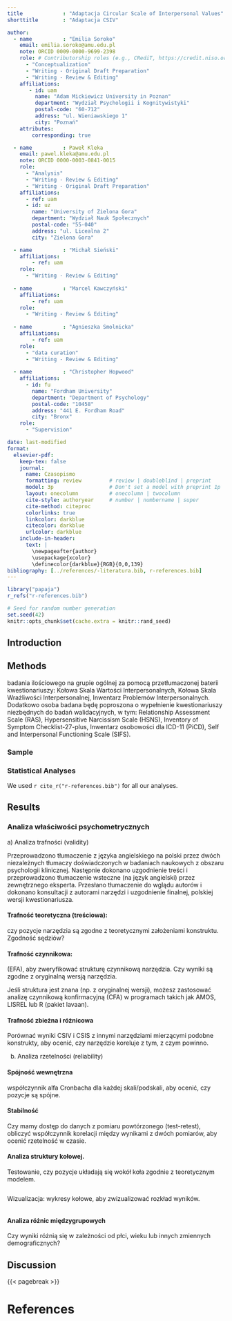 ```yaml
---
title             : "Adaptacja Circular Scale of Interpersonal Values"
shorttitle        : "Adaptacja CSIV"

author: 
  - name          : "Emilia Soroko"
    email: emilia.soroko@amu.edu.pl
    note: ORCID 0009-0000-9699-2398
    role: # Contributorship roles (e.g., CRediT, https://credit.niso.org/)
      - "Conceptualization"
      - "Writing - Original Draft Preparation"
      - "Writing - Review & Editing"
    affiliations:
       - id: uam
         name: "Adam Mickiewicz University in Poznan"
         department: "Wydział Psychologii i Kognitywistyki"
         postal-code: "60-712"
         address: "ul. Wieniawskiego 1"
         city: "Poznań"
    attributes:
        corresponding: true

  - name          : Paweł Kleka
    email: pawel.kleka@amu.edu.pl
    note: ORCID 0000-0003-0841-0015
    role:
      - "Analysis"
      - "Writing - Review & Editing"
      - "Writing - Original Draft Preparation"
    affiliations:
      - ref: uam
      - id: uz
        name: "University of Zielona Gora"
        department: "Wydział Nauk Społecznych"
        postal-code: "55-040"
        address: "ul. Licealna 2"
        city: "Zielona Gora"

  - name          : "Michał Sieński"
    affiliations:
        - ref: uam
    role:
      - "Writing - Review & Editing"
      
  - name          : "Marcel Kawczyński"
    affiliations:
        - ref: uam
    role:
      - "Writing - Review & Editing"
      
  - name          : "Agnieszka Smolnicka"
    affiliations:
        - ref: uam
    role:
      - "data curation"
      - "Writing - Review & Editing"
      
  - name          : "Christopher Hopwood"
    affiliations:
      - id: fu
        name: "Fordham University"
        department: "Department of Psychology"
        postal-code: "10458"
        address: "441 E. Fordham Road"
        city: "Bronx"
    role:
      - "Supervision"

date: last-modified
format:
  elsevier-pdf:
    keep-tex: false
    journal:
      name: Czasopismo
      formatting: review         # review | doubleblind | preprint
      model: 3p                  # Don't set a model with preprint 1p | 3p | 5p
      layout: onecolumn          # onecolumn | twocolumn
      cite-style: authoryear     # number | numbername | super
      cite-method: citeproc
      colorlinks: true
      linkcolor: darkblue
      citecolor: darkblue
      urlcolor: darkblue
    include-in-header: 
      text: |
        \newpageafter{author}
        \usepackage{xcolor}
        \definecolor{darkblue}{RGB}{0,0,139}
bibliography: [../references/-literatura.bib, r-references.bib]
---
```


```r
library("papaja")
r_refs("r-references.bib")
```

```r
# Seed for random number generation
set.seed(42)
knitr::opts_chunk$set(cache.extra = knitr::rand_seed)
```

<!-- We encourage authors to also consider the opportunity to use online supplementary material to support any of these sections. -->

## Introduction

## Methods

<!-- Here we report how we determined our sample size, all data exclusions (if any), all manipulations, and all measures in the study. -->

```{=html}
<!--
The typical method section should contain information on how data were collected, all measures used, sample demographics, and descriptive statistics for the measures used, as well as a section on the statistical analyses (to be) conducted. Whereas most of these parts are pretty straightforward, the sample section and the analyses section come with specific challenges, especially when writing a registered report.
-->
```

badania ilościowego na grupie ogólnej za pomocą przetłumaczonej baterii kwestionariuszy: Kołowa Skala Wartości Interpersonalnych, Kołowa Skala Wrażliwości Interpersonalnej, Inwentarz Problemów Interpersonalnych. Dodatkowo osoba badana będę poproszona o wypełnienie kwestionariuszy niezbędnych do badań walidacyjnych, w tym: Relationship Assessment Scale (RAS), Hypersensitive Narcissism Scale (HSNS), Inventory of Symptom Checklist-27-plus, Inwentarz osobowości dla ICD-11 (PiCD), Self and Interpersonal Functioning Scale (SIFS).

### Sample

```{=html}
<!--
Whether the paper is a regular submission or a registered report, sample size needs to be justified. In many cases, rules of thumb for manifest (Schönbrodt & Perugini, 2013) or latent correlations (Kretzschmar & Gignac, 2019) might suffice. However, there may be instances where more specific a priori power analyses might be required and could be a safeguard against replication failures (Open Science Collaboration, 2015). In such cases, authors often refer to simulations. Here, we just want to point out that, while this is certainly advisable in general, there can be serious problems when the simulations are based on inaccurate assumptions (Albers & Lakens, 2018). Thus, each paper, whether registered report or regular, needs to justify the sample size aimed for or actually acquired.

-->
```

<!-- 21-word solution (Simmons, Nelson & Simonsohn, 2012; retrieved from http://ssrn.com/abstract=2160588) -->

### Statistical Analyses

```{=html}
<!--
This section, which is meant to inform the reader about the kind of analyses (to be) conducted and the software used, comes with specific challenges when we adapt or develop tests. In general, during such processes, many decisions need to be made. For example, items might be selected at several stages. Here, the paper needs to accurately inform in detail on decision criteria. In other cases, different reliability estimators could be available (e.g., Cronbach α, McDonald ω, or split half). Here, an explanation of why a certain estimator is used should be provided. All of this shows that the choices for the kind of analyses or estimator used must not only be stated but need to be justified! Importantly, this needs to be done in alignment with the answers provided to the three ABC questions. Thus, a kind of protocol matching the pursued evidence (e.g., criterion-related validity evidence) for psychometric quality to analyses (e.g., correlation, regression, or t-test) and, importantly, the required result(s) (e.g., expected effect size) needs to be defined. This should be especially fastidious when it comes to structural validity evidence. We will highlight this here using the example of structural equation modeling which is often used to provide such evidence. Here, authors should first clearly define their model of choice and, if possible, alternative models. In a next step, they should state how individual models are evaluated and how different models are being compared. Here, I explicitly refer all authors to literature which suggests a more differentiated approach to standard cutoffs for indices such as RMSEA or CFI (e.g., Greiff & Heene, 2017; Heene et al., 2011). Importantly, authors also need to explain what they plan to do (for a registered report) or justify what they did (for a regular submission) when the preferred model did not fit the data. Options might include to delete items, to add correlated residuals, to add crossloadings, or additional latent variables, to name just a few. In a registered report, these choices must be made clear. In all submissions, the consequence of such choices, for example, regarding content validity or unidimensionality (Ziegler & Hagemann, 2015), need to be considered and stated.

Authors should not forget that this section is vital when it comes to showcasing how reliability and validity evidence was obtained and how trustworthy it is. Any deviations from the planned procedure must be explained in a registered report and possible limitations added. In regular submissions, the same holds true when there are deviations from the assumptions laid out in the introduction.
-->
```

We used `r cite_r("r-references.bib")` for all our analyses.

## Results

```{=html}
<!-- 
Zachęcamy autorów do udostępniania surowych danych i kodu lub przekonwertowanych danych punktowych leżących u podstaw głównych ustaleń. Wyjątki mogą być dokonywane (np. ze względu na bezpieczeństwo danych lub poufność), pod warunkiem, że powody zostaną określone podczas składania manuskryptu. Ogólnym założeniem jest to, że każdy badacz powinien być w stanie odtworzyć główne wyniki badania bez kontaktowania się z autorami oryginału. Wymaga to otwartego kodu i otwartych danych. Ponadto zasadniczo powinno być możliwe powtórzenie badania na niezależnej próbie. Wymaga to otwartych materiałów (tj. elementów, instrukcji, konfiguracji badania) lub odniesienia do źródła materiałów.
-->
```

### Analiza właściwości psychometrycznych

a\) Analiza trafności (validity)

Przeprowadzono tłumaczenie z języka angielskiego na polski przez dwóch niezależnych tłumaczy doświadczonych w badaniach naukowych z obszaru psychologii klinicznej. Następnie dokonano uzgodnienie treści i przeprowadzono tłumaczenie wsteczne (na język angielski) przez zewnętrznego eksperta. Przesłano tłumaczenie do wglądu autorów i dokonano konsultacji z autorami narzędzi i uzgodnienie finalnej, polskiej wersji kwestionariusza.

#### Trafność teoretyczna (treściowa):

czy pozycje narzędzia są zgodne z teoretycznymi założeniami konstruktu. Zgodność sędziów?

#### Trafność czynnikowa:

(EFA), aby zweryfikować strukturę czynnikową narzędzia. Czy wyniki są zgodne z oryginalną wersją narzędzia.

Jeśli struktura jest znana (np. z oryginalnej wersji), możesz zastosować analizę czynnikową konfirmacyjną (CFA) w programach takich jak AMOS, LISREL lub R (pakiet lavaan).

#### Trafność zbieżna i różnicowa

Porównać wyniki CSIV i CSIS z innymi narzędziami mierzącymi podobne konstrukty, aby ocenić, czy narzędzie koreluje z tym, z czym powinno.

b)  Analiza rzetelności (reliability)

#### Spójność wewnętrzna

współczynnik alfa Cronbacha dla każdej skali/podskali, aby ocenić, czy pozycje są spójne.

#### Stabilność

Czy mamy dostęp do danych z pomiaru powtórzonego (test-retest), obliczyć współczynnik korelacji między wynikami z dwóch pomiarów, aby ocenić rzetelność w czasie.

#### Analiza struktury kołowej.

Testowanie, czy pozycje układają się wokół koła zgodnie z teoretycznym modelem.

```r

```

Wizualizacja: wykresy kołowe, aby zwizualizować rozkład wyników.

```r

```

#### Analiza różnic międzygrupowych

Czy wyniki różnią się w zależności od płci, wieku lub innych zmiennych demograficznych?

## Discussion

```{=html}
<!--
Within this section, the evidence obtained should be evaluated with regard to the requirements formulated in the introduction. As a result, clear recommendations should be listed. This refers to whether the measured score(s) can be interpreted as intended.

These, in places detailed, elaborations should be understood as a kind of template. Submissions will be expected to follow the structure laid out here and to provide the information outlined (or explain the lack of it). There will be a formal check of each submission, and divergences from this template may result in the paper being send back with a request for closer alignment with the template. Please keep in mind that in doing this we aim to help both readers and reviewers – and also our authors because the chances of a fast peer review process and of the paper being cited later on should improve substantially!

At this point, I would once again like to highlight the option of submitting a registered report. Planning a test translation or adaptation will, we hope, be facilitated by following these guidelines – the template can be used in the sense of a checklist. Moreover, the opportunity to obtain timely feedback, before data are being collected, should allow us to weed out problems or even critical flaws that otherwise could not be undone later. This in turn should bolster the paper’s final quality.
-->
```

{{< pagebreak >}}

# References

::: {#refs custom-style="Bibliography"}
:::
